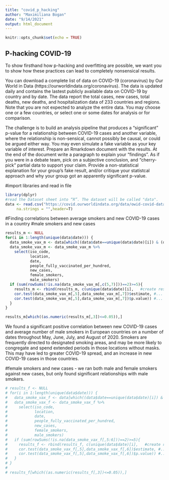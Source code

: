 ```yaml
---
title: "covid_p_hacking"
author: "Maximiliana Bogan"
date: "9/14/2021"
output: html_document
---
```


```r
knitr::opts_chunk$set(echo = TRUE)
```

## P-hacking COVID-19

To show firsthand how p-hacking and overfitting are possible, we want you to show how these practices can lead to completely nonsensical results.

You can download a complete list of data on COVID-19 (coronavirus) by Our World in Data (https://ourworldindata.org/coronavirus). The data is updated daily and contains the lastest publicly available data on COVID-19 by country and by date. The data report the total cases, new cases, total deaths, new deaths, and hospitalization data of 233 countries and regions. Note that you are not expected to analyze the entire data. You may choose one or a few countries, or select one or some dates for analysis or for comparison.

The challenge is to build an analysis pipeline that produces a "significant" p-value for a relationship between COVID-19 cases and another variable, where the relationship is non-sensical, cannot possibly be causal, or could be argued either way. You may even simulate a fake variable as your key variable of interest. Prepare an Rmarkdown document with the results. At the end of the document write a paragraph to explain your "findings". As if you were in a debate team, pick on a subjective conclusion, and "cherry-pick" partial data to support your claim. Provide a non-statistical explanation for your group's fake result, and/or critique your statistcal approach and why your group got an apparently significant p-value.

#import libraries and read in file
```r
library(dplyr)
#read the Dataset sheet into “R”. The dataset will be called "data".
data <- read.csv("https://covid.ourworldindata.org/data/owid-covid-data.csv",
     na.strings = "",header=T)
```

#Finding correlations between average smokers and new COVID-19 cases in a country 
#male smokers and new cases
```r
results_m <- NULL
for(i in 1:length(unique(data$date))) {
  data_smoke_vax_m <- data[which((data$date==unique(data$date)[i]) & (data$continent=="Europe")),]
  data_smoke_vax_m <- data_smoke_vax_m %>%
    select(iso_code, 
           location, 
           date, 
           people_fully_vaccinated_per_hundred,
           new_cases,
           female_smokers, 
           male_smokers)
  if (sum(rowSums(!is.na(data_smoke_vax_m[,c(5,7)]))==2)>=5){
    results_m <- rbind(results_m, c(unique(data$date)[i],   #create result table w/ date...
    cor.test(data_smoke_vax_m[,5],data_smoke_vax_m[,7])$estimate, #... correlation
    cor.test(data_smoke_vax_m[,5],data_smoke_vax_m[,7])$p.value)) #... p-value
  }
}

results_m[which((as.numeric(results_m[,3])<=0.05)),]
```

We found a significant positive correlation between new COVID-19 cases and average number of male smokers in European countries on a number of dates throughout May, June, July, and August of 2020. Smokers are frequently directed to designated smoking areas, and may be more likely to congregate and spend extended periods in those locations without masks. This may have led to greater COVID-19 spread, and an increase in new COVID-19 cases in those countries. 

#female smokers and new cases - we ran both male and female smokers against new cases, but only found significant relationships with male smokers. 
```r
# results_f <- NULL
# for(i in 1:length(unique(data$date))) {
#   data_smoke_vax_f <- data[which((data$date==unique(data$date)[i]) & (data$continent=="Europe")),]
#   data_smoke_vax_f <- data_smoke_vax_f %>%
#     select(iso_code, 
#            location, 
#            date, 
#            people_fully_vaccinated_per_hundred,
#            new_cases,
#            female_smokers, 
#            male_smokers)
#   if (sum(rowSums(!is.na(data_smoke_vax_f[,5:6]))==2)>=5){
#     results_f <- rbind(results_f, c(unique(data$date)[i],   #create result table w/ date...
#     cor.test(data_smoke_vax_f[,5],data_smoke_vax_f[,6])$estimate, #... correlation
#     cor.test(data_smoke_vax_f[,5],data_smoke_vax_f[,6])$p.value)) #... p-value
#   }
# }
# 
# results_f[which((as.numeric(results_f[,3])<=0.05)),]
```